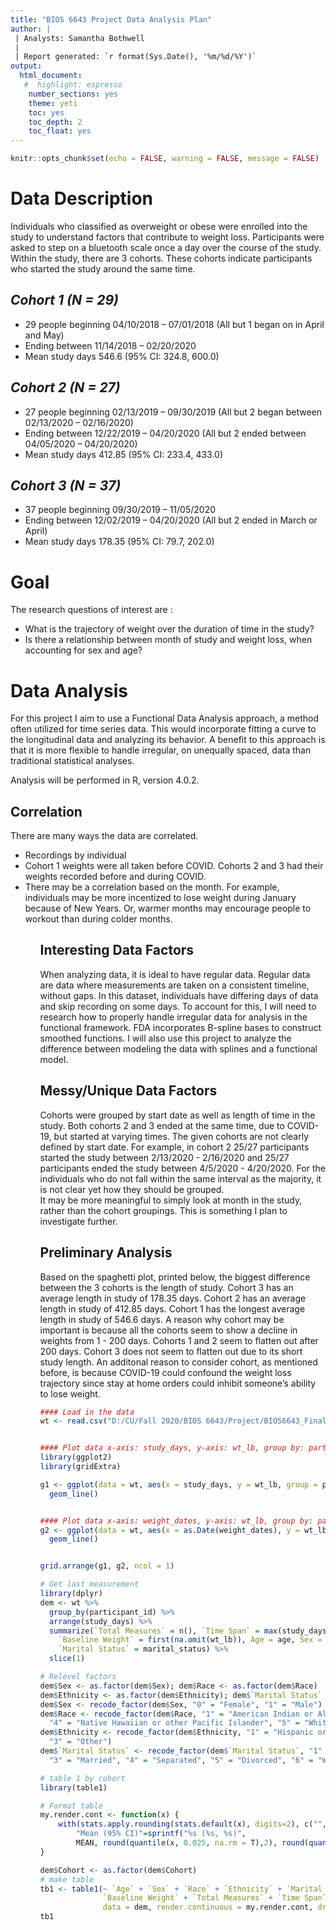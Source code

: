 ```yaml
---
title: "BIOS 6643 Project Data Analysis Plan"
author: |
 | Analysts: Samantha Bothwell
 |
 | Report generated: `r format(Sys.Date(), '%m/%d/%Y')`
output:
  html_document:
   #  highlight: espresso
    number_sections: yes
    theme: yeti
    toc: yes
    toc_depth: 2
    toc_float: yes
---
```


```r
knitr::opts_chunk$set(echo = FALSE, warning = FALSE, message = FALSE)
```

# Data Description

Individuals who classified as overweight or obese were enrolled into the study to understand factors that contribute to weight loss. Participants were asked to step on a bluetooth scale once a day over the course of the study. Within the study, there are 3 cohorts. These cohorts indicate participants who started the study around the same time. 

## *Cohort 1 (N = 29)*
<ul>
  <li> 29 people beginning 04/10/2018 – 07/01/2018 (All but 1 began on in April and May) </li>
  <li> Ending between 11/14/2018 – 02/20/2020 </li>
  <li> Mean study days 546.6 (95\% CI: 324.8, 600.0) </li>
</ul>

## *Cohort 2 (N = 27)*
<ul>
  <li> 27 people beginning 02/13/2019 – 09/30/2019 (All but 2 began between 02/13/2020 – 02/16/2020) </li>
  <li> Ending between 12/22/2019 – 04/20/2020 (All but 2 ended between 04/05/2020 – 04/20/2020) </li>
  <li> Mean study days 412.85 (95\% CI: 233.4, 433.0) </li>
</ul>

## *Cohort 3 (N = 37)*
<ul>
  <li> 37 people beginning 09/30/2019 – 11/05/2020 </li>
  <li> Ending between 12/02/2019 – 04/20/2020 (All but 2 ended in March or April) </li>
  <li> Mean study days 178.35 (95\% CI: 79.7, 202.0) </li>
</ul>

# Goal 

The research questions of interest are : 
<ul>
  <li> What is the trajectory of weight over the duration of time in the study? </li>
  <li> Is there a relationship between month of study and weight loss, when accounting for sex and age? </li>
</ul>

# Data Analysis

For this project I aim to use a Functional Data Analysis approach, a method often utilized for time series data. This would incorporate fitting a curve to the longitudinal data and analyzing its behavior. A benefit to this approach is that it is more flexible to handle irregular, on unequally spaced, data than traditional statistical analyses. 

Analysis will be performed in R, version 4.0.2.

## Correlation 

There are many ways the data are correlated. 
<ul>
  <li> Recordings by individual </li>
  <li> Cohort 1 weights were all taken before COVID. Cohorts 2 and 3 had their weights recorded before and during COVID. </li>
  <li> There may be a correlation based on the month. For example, individuals may be more incentized to lose weight during January because of New Years. Or, warmer months may encourage people to workout than during colder months. </li>
<ul>

## Interesting Data Factors 

When analyzing data, it is ideal to have regular data. Regular data are data where measurements are taken on a consistent timeline, without gaps. In this dataset, individuals have differing days of data and skip recording on some days. To account for this, I will need to research how to properly handle irregular data for analysis in the functional framework. FDA incorporates B-spline bases to construct smoothed functions. I will also use this project to analyze the difference between modeling the data with splines and a functional model. 

## Messy/Unique Data Factors 

Cohorts were grouped by start date as well as length of time in the study. Both cohorts 2 and 3 ended at the same time, due to COVID-19, but started at varying times. The given cohorts are not clearly defined by start date. For example, in cohort 2 25/27 participants started the study between 2/13/2020 - 2/16/2020 and 25/27 participants ended the study between 4/5/2020 - 4/20/2020. For the individuals who do not fall within the same interval as the majority, it is not clear yet how they should be grouped.   
It may be more meaningful to simply look at month in the study, rather than the cohort groupings. This is something I plan to investigate further. 


## Preliminary Analysis 

Based on the spaghetti plot, printed below, the biggest difference between the 3 cohorts is the length of study. Cohort 3 has an average length in study of 178.35 days. Cohort 2 has an average length in study of 412.85 days. Cohort 1 has the longest average length in study of 546.6 days. A reason why cohort may be important is because all the cohorts seem to show a decline in weights from 1 - 200 days. Cohorts 1 and 2 seem to flatten out after 200 days. Cohort 3 does not seem to flatten out due to its short study length. An additonal reason to consider cohort, as mentioned before, is because COVID-19 could confound the weight loss trajectory since stay at home orders could inhibit someone's ability to lose weight. 

```r
#### Load in the data 
wt <- read.csv("D:/CU/Fall 2020/BIOS 6643/Project/BIOS6643_FinalProject/DataProcessed/daily_weights_with_confounding.csv")


#### Plot data x-axis: study_days, y-axis: wt_lb, group by: participant_id
library(ggplot2)
library(gridExtra)

g1 <- ggplot(data = wt, aes(x = study_days, y = wt_lb, group = participant_id, color = as.factor(cohort))) + 
  geom_line()


#### Plot data x-axis: weight_dates, y-axis: wt_lb, group by: participant_id 
g2 <- ggplot(data = wt, aes(x = as.Date(weight_dates), y = wt_lb, group = participant_id, color = as.factor(cohort))) + 
  geom_line() 


grid.arrange(g1, g2, ncol = 1)
```

```r
# Get last measurement 
library(dplyr)
dem <- wt %>% 
  group_by(participant_id) %>% 
  arrange(study_days) %>% 
  summarize(`Total Measures` = n(), `Time Span` = max(study_days, na.rm = T), Cohort = cohort,
    `Baseline Weight` = first(na.omit(wt_lb)), Age = age, Sex = sex, Race = race, Ethnicity = ethnicity, 
    `Marital Status` = marital_status) %>% 
  slice(1)

# Relevel factors 
dem$Sex <- as.factor(dem$Sex); dem$Race <- as.factor(dem$Race)
dem$Ethnicity <- as.factor(dem$Ethnicity); dem$`Marital Status` <- as.factor(dem$`Marital Status`)
dem$Sex <- recode_factor(dem$Sex, "0" = "Female", "1" = "Male")
dem$Race <- recode_factor(dem$Race, "1" = "American Indian or Alaska Native", "2" = "Asian", "3" = "Black", 
  "4" = "Native Hawaiian or other Pacific Islander", "5" = "White", "6" = "Not Reported", "7" = "Other")
dem$Ethnicity <- recode_factor(dem$Ethnicity, "1" = "Hispanic or Latino", "2" = "Non Hispanic or Latino", 
  "3" = "Other")
dem$`Marital Status` <- recode_factor(dem$`Marital Status`, "1" = "Single", "2" = "Committed Relationship", 
  "3" = "Married", "4" = "Separated", "5" = "Divorced", "6" = "Widowed", "7" = "Not Reported")

# table 1 by cohort 
library(table1)

# Format table
my.render.cont <- function(x) {
    with(stats.apply.rounding(stats.default(x), digits=2), c("",
        "Mean (95% CI)"=sprintf("%s (%s, %s)", 
        MEAN, round(quantile(x, 0.025, na.rm = T),2), round(quantile(x, 0.975, na.rm = T),2))))
}

dem$Cohort <- as.factor(dem$Cohort)
# make table 
tb1 <- table1(~ `Age` + `Sex` + `Race` + `Ethnicity` + `Marital Status` + 
              `Baseline Weight` + `Total Measures` + `Time Span` |`Cohort`,
              data = dem, render.continuous = my.render.cont, droplevels=F)
tb1
```


